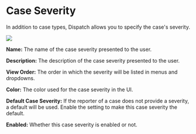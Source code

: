# Case Severity

In addition to case types, Dispatch allows you to specify the case's severity.

![](/img/admin-ui-case-severities.png)

**Name:** The name of the case severity presented to the user.

**Description:** The description of the case severity presented to the user.

**View Order:** The order in which the severity will be listed in menus and dropdowns.

**Color:** The color used for the case severity in the UI.

**Default Case Severity:** If the reporter of a case does not provide a severity, a default will be used. Enable the setting to make this case severity the default.

**Enabled:** Whether this case severity is enabled or not.

